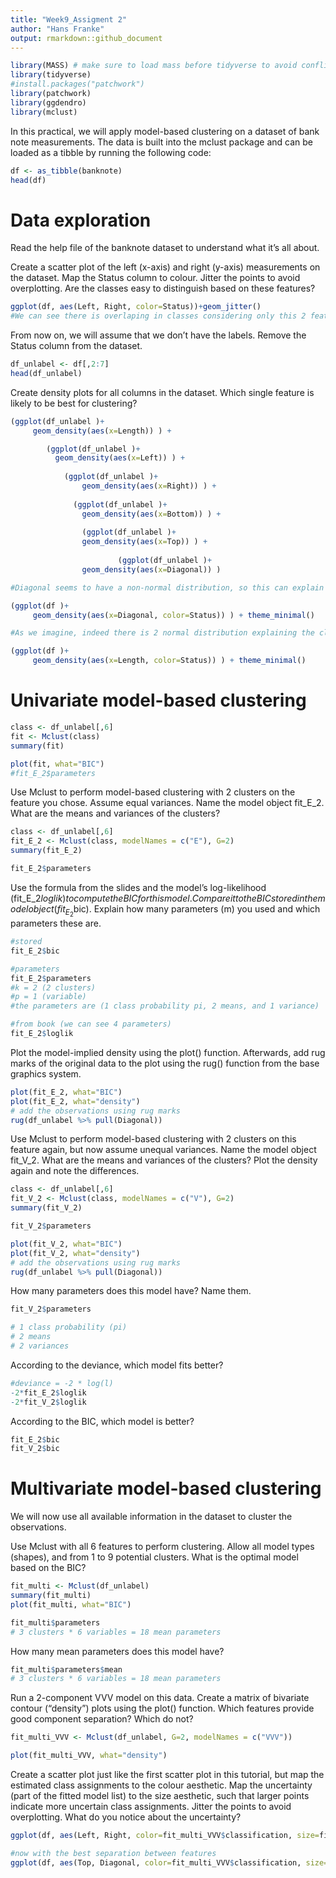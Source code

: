 ```yaml
---
title: "Week9_Assigment 2"
author: "Hans Franke"
output: rmarkdown::github_document
---
```



```r
library(MASS) # make sure to load mass before tidyverse to avoid conflicts!
library(tidyverse)
#install.packages("patchwork")
library(patchwork)
library(ggdendro)
library(mclust)
```

In this practical, we will apply model-based clustering on a dataset of bank note measurements. The data is built into the mclust package and can be loaded as a tibble by running the following code:
```r

df <- as_tibble(banknote)
head(df)
```


# Data exploration

Read the help file of the banknote dataset to understand what it’s all about.

Create a scatter plot of the left (x-axis) and right (y-axis) measurements on the dataset. Map the Status column to colour. Jitter the points to avoid overplotting. Are the classes easy to distinguish based on these features?
```r

ggplot(df, aes(Left, Right, color=Status))+geom_jitter()
#We can see there is overlaping in classes considering only this 2 features, so no clear distinguishing
```

From now on, we will assume that we don’t have the labels. Remove the Status column from the dataset.

```r
df_unlabel <- df[,2:7]
head(df_unlabel)
```

Create density plots for all columns in the dataset. Which single feature is likely to be best for clustering?

```r

(ggplot(df_unlabel )+
     geom_density(aes(x=Length)) ) +

        (ggplot(df_unlabel )+
          geom_density(aes(x=Left)) ) +
  
            (ggplot(df_unlabel )+
                geom_density(aes(x=Right)) ) +
  
              (ggplot(df_unlabel )+
                geom_density(aes(x=Bottom)) ) +
  
                (ggplot(df_unlabel )+
                geom_density(aes(x=Top)) ) +
  
                        (ggplot(df_unlabel )+
                geom_density(aes(x=Diagonal)) ) 

#Diagonal seems to have a non-normal distribution, so this can explain Clusters better, probably there is two normal distributions (clusters)
```
```r
(ggplot(df )+
     geom_density(aes(x=Diagonal, color=Status)) ) + theme_minimal()

#As we imagine, indeed there is 2 normal distribution explaining the classes
```

```r
(ggplot(df )+
     geom_density(aes(x=Length, color=Status)) ) + theme_minimal()
```

# Univariate model-based clustering

```r
class <- df_unlabel[,6]
fit <- Mclust(class)
summary(fit)

plot(fit, what="BIC")
#fit_E_2$parameters
```



Use Mclust to perform model-based clustering with 2 clusters on the feature you chose. Assume equal variances. Name the model object fit_E_2. What are the means and variances of the clusters?

```r
class <- df_unlabel[,6]
fit_E_2 <- Mclust(class, modelNames = c("E"), G=2)
summary(fit_E_2)

fit_E_2$parameters
```


Use the formula from the slides and the model’s log-likelihood (fit_E_2$loglik) to compute the BIC for this model. Compare it to the BIC stored in the model object (fit_E_2$bic). Explain how many parameters (m) you used and which parameters these are.

```r
#stored
fit_E_2$bic

#parameters
fit_E_2$parameters
#k = 2 (2 clusters)
#p = 1 (variable)
#the parameters are (1 class probability pi, 2 means, and 1 variance)

#from book (we can see 4 parameters)
fit_E_2$loglik
```


Plot the model-implied density using the plot() function. Afterwards, add rug marks of the original data to the plot using the rug() function from the base graphics system.

```r
plot(fit_E_2, what="BIC")
plot(fit_E_2, what="density")
# add the observations using rug marks
rug(df_unlabel %>% pull(Diagonal))
```

Use Mclust to perform model-based clustering with 2 clusters on this feature again, but now assume unequal variances. Name the model object fit_V_2. What are the means and variances of the clusters? Plot the density again and note the differences.

```r
class <- df_unlabel[,6]
fit_V_2 <- Mclust(class, modelNames = c("V"), G=2)
summary(fit_V_2)

fit_V_2$parameters
```
```r

plot(fit_V_2, what="BIC")
plot(fit_V_2, what="density")
# add the observations using rug marks
rug(df_unlabel %>% pull(Diagonal))

```

How many parameters does this model have? Name them.

```r
fit_V_2$parameters

# 1 class probability (pi)
# 2 means
# 2 variances
```

According to the deviance, which model fits better?
```r
#deviance = -2 * log(l)
-2*fit_E_2$loglik
-2*fit_V_2$loglik
```


According to the BIC, which model is better?

```r
fit_E_2$bic
fit_V_2$bic
```

# Multivariate model-based clustering

We will now use all available information in the dataset to cluster the observations.


Use Mclust with all 6 features to perform clustering. Allow all model types (shapes), and from 1 to 9 potential clusters. What is the optimal model based on the BIC?

```r
fit_multi <- Mclust(df_unlabel)
summary(fit_multi)
plot(fit_multi, what="BIC")
```
```r
fit_multi$parameters
# 3 clusters * 6 variables = 18 mean parameters
```


How many mean parameters does this model have?

```r
fit_multi$parameters$mean
# 3 clusters * 6 variables = 18 mean parameters

```

Run a 2-component VVV model on this data. Create a matrix of bivariate contour (“density”) plots using the plot() function. Which features provide good component separation? Which do not?

```r
fit_multi_VVV <- Mclust(df_unlabel, G=2, modelNames = c("VVV"))

plot(fit_multi_VVV, what="density")
```

Create a scatter plot just like the first scatter plot in this tutorial, but map the estimated class assignments to the colour aesthetic. Map the uncertainty (part of the fitted model list) to the size aesthetic, such that larger points indicate more uncertain class assignments. Jitter the points to avoid overplotting. What do you notice about the uncertainty?

```r
ggplot(df, aes(Left, Right, color=fit_multi_VVV$classification, size=fit_multi_VVV$uncertainty))+geom_jitter()
```

```r
#now with the best separation between features
ggplot(df, aes(Top, Diagonal, color=fit_multi_VVV$classification, size=fit_multi_VVV$uncertainty))+geom_jitter()
```

